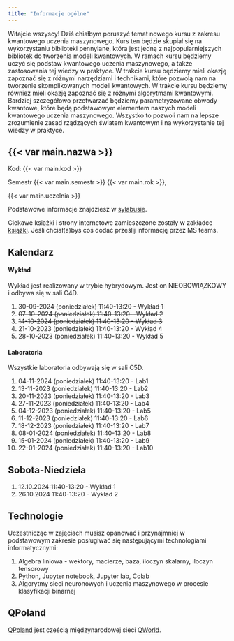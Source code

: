 ```yaml
---
title: "Informacje ogólne"
---
```


Witajcie wszyscy! Dziś chiałbym poruszyć temat nowego kursu z zakresu kwantowego uczenia maszynowego. 
Kurs ten będzie skupiał się na wykorzystaniu biblioteki pennylane, która jest jedną z najpopularniejszych bibliotek do tworzenia modeli kwantowych. 
W ramach kursu będziemy uczyć się podstaw kwantowego uczenia maszynowego, a także zastosowania tej wiedzy w praktyce. 
W trakcie kursu będziemy mieli okazję zapoznać się z różnymi narzędziami i technikami, które pozwolą nam na tworzenie skomplikowanych modeli kwantowych. 
W trakcie kursu będziemy również mieli okazję zapoznać się z różnymi algorytmami kwantowymi.
Bardziej szczegółowo przetwarzać będziemy parametryzowane obwody kwantowe, które będą podstawowym elementem naszych modeli kwantowego uczenia maszynowego. Wszystko to pozwoli nam na lepsze zrozumienie zasad rządzących światem kwantowym i na wykorzystanie tej wiedzy w praktyce.


## {{< var main.nazwa >}}

Kod: {{< var main.kod >}}

Semestr {{< var main.semestr >}} {{< var main.rok >}},

{{< var main.uczelnia >}}

Podstawowe informacje znajdziesz w [sylabusie](/sylabus).

Ciekawe książki i strony internetowe zamieszczone zostały w zakładce [książki](/ksiazki). 
Jeśli chciał(a)byś coś dodać prześlij informację przez MS teams.

## Kalendarz

#### Wykład 

Wykład jest realizowany w trybie hybrydowym.
Jest on NIEOBOWIĄZKOWY i odbywa się w sali C4D.

1. <del>30-09-2024 (poniedziałek) 11:40-13:20 -  Wykład 1</del>
2. <del>07-10-2024 (poniedziałek) 11:40-13:20 -  Wykład 2</del>
3. <del>14-10-2024 (poniedziałek) 11:40-13:20 -  Wykład 3</del> 
4. 21-10-2023 (poniedziałek) 11:40-13:20 -  Wykład 4
5. 28-10-2023 (poniedziałek) 11:40-13:20 -  Wykład 5 

#### Laboratoria

Wszystkie laboratoria odbywają się w sali C5D.

1. 04-11-2024 (poniedziałek) 11:40-13:20 - Lab1
2. 13-11-2023 (poniedziałek) 11:40-13:20 - Lab2
3. 20-11-2023 (poniedziałek) 11:40-13:20 - Lab3
4. 27-11-2023 (poniedziałek) 11:40-13:20 - Lab4
5. 04-12-2023 (poniedziałek) 11:40-13:20 - Lab5
6. 11-12-2023 (poniedziałek) 11:40-13:20 - Lab6
7. 18-12-2023 (poniedziałek) 11:40-13:20 - Lab7
8. 08-01-2024 (poniedziałek) 11:40-13:20 - Lab8
9. 15-01-2024 (poniedziałek) 11:40-13:20 - Lab9
10. 22-01-2024 (poniedziałek) 11:40-13:20 - Lab10


## Sobota-Niedziela

1. <del>12.10.2024 11:40-13:20 - Wykład 1</del>
2. 26.10.2024 11:40-13:20 - Wykład 2

## Technologie

Uczestnicząc w zajęciach musisz opanować i przynajmniej w podstawowym zakresie posługiwać się następującymi technologiami informatycznymi:

1. Algebra liniowa - wektory, macierze, baza, iloczyn skalarny, iloczyn tensorowy
2. Python, Jupyter notebook, Jupyter lab, Colab
3. Algorytmy sieci neuronowych i uczenia maszynowego w procesie klasyfikacji binarnej

## QPoland 

[QPoland](https://qworld.net/qpoland/) jest cześcią międzynarodowej sieci [QWorld](https://qworld.net).

